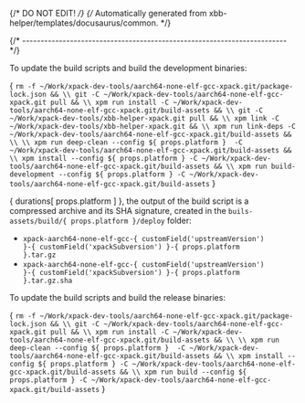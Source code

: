 {/* DO NOT EDIT! */}
{/* Automatically generated from xbb-helper/templates/docusaurus/common. */}




{/* ------------------------------------------------------------------------ */}

To update the build scripts and build the development binaries:

<CodeBlock language="sh"> {
`rm -f ~/Work/xpack-dev-tools/aarch64-none-elf-gcc-xpack.git/package-lock.json && \\
git -C ~/Work/xpack-dev-tools/aarch64-none-elf-gcc-xpack.git pull && \\
xpm run install -C ~/Work/xpack-dev-tools/aarch64-none-elf-gcc-xpack.git/build-assets && \\
git -C ~/Work/xpack-dev-tools/xbb-helper-xpack.git pull && \\
xpm link -C ~/Work/xpack-dev-tools/xbb-helper-xpack.git && \\
xpm run link-deps -C ~/Work/xpack-dev-tools/aarch64-none-elf-gcc-xpack.git/build-assets && \\
\\
xpm run deep-clean --config ${ props.platform }  -C ~/Work/xpack-dev-tools/aarch64-none-elf-gcc-xpack.git/build-assets && \\
xpm install --config ${ props.platform } -C ~/Work/xpack-dev-tools/aarch64-none-elf-gcc-xpack.git/build-assets && \\
xpm run build-development --config ${ props.platform } -C ~/Work/xpack-dev-tools/aarch64-none-elf-gcc-xpack.git/build-assets`
} </CodeBlock>

{ durations[ props.platform ] }, the output of the build script is a compressed
archive and its SHA signature, created in
the <code>buils-assets/build/{ props.platform }/deploy</code> folder:

* <code>xpack-aarch64-none-elf-gcc-{ customField('upstreamVersion') }-{ customField('xpackSubversion') }-{ props.platform }.tar.gz</code>
* <code>xpack-aarch64-none-elf-gcc-{ customField('upstreamVersion') }-{ customField('xpackSubversion') }-{ props.platform }.tar.gz.sha</code>

To update the build scripts and build the release binaries:

<CodeBlock language="sh"> {
`rm -f ~/Work/xpack-dev-tools/aarch64-none-elf-gcc-xpack.git/package-lock.json && \\
git -C ~/Work/xpack-dev-tools/aarch64-none-elf-gcc-xpack.git pull && \\
xpm run install -C ~/Work/xpack-dev-tools/aarch64-none-elf-gcc-xpack.git/build-assets && \\
\\
xpm run deep-clean --config ${ props.platform }  -C ~/Work/xpack-dev-tools/aarch64-none-elf-gcc-xpack.git/build-assets && \\
xpm install --config ${ props.platform } -C ~/Work/xpack-dev-tools/aarch64-none-elf-gcc-xpack.git/build-assets && \\
xpm run build --config ${ props.platform } -C ~/Work/xpack-dev-tools/aarch64-none-elf-gcc-xpack.git/build-assets`
} </CodeBlock>
